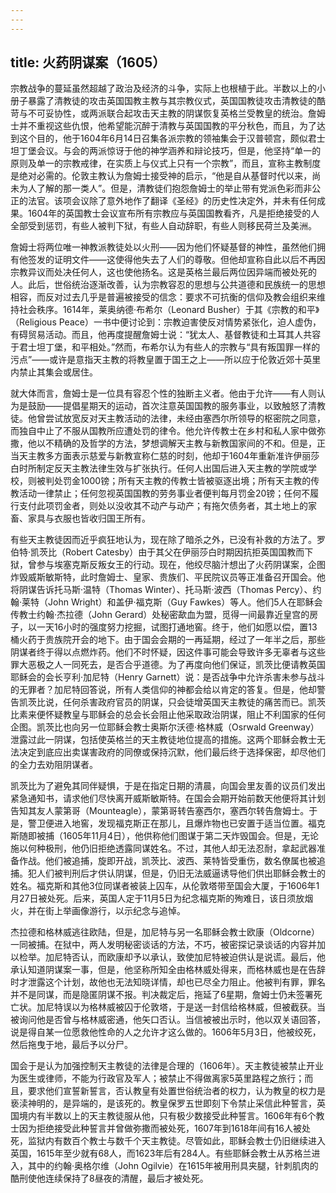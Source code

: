 ```yaml
---
---
---
```

title: 火药阴谋案（1605）
---




宗教战争的蔓延虽然超越了政治及经济的斗争，实际上也根植于此。半数以上的小册子暴露了清教徒的攻击英国国教主教与其宗教仪式，英国国教徒攻击清教徒的酷苛与不可妥协性，或两派联合起攻击天主教的阴谋恢复英格兰受教皇的统治。詹姆士并不重视这些仇恨，他希望能沉醉于清教与英国国教的平分秋色，而且，为了达到这个目的，他于1604年6月14日召集各派宗教的领袖集会于汉普顿宫，颇似君士坦丁堡会议。与会的两派惊讶于他的神学涵养和辩论技巧，但是，他坚持“单一的原则及单一的宗教戒律，在实质上与仪式上只有一个宗教”，而且，宣称主教制度是绝对必需的。伦敦主教认为詹姆士接受神的启示，“他是自从基督时代以来，尚未为人了解的那一类人”。但是，清教徒们抱怨詹姆士的举止带有党派色彩而非公正的法官。该项会议除了意外地作了翻译《圣经》的历史性决定外，并未有任何成果。1604年的英国教士会议宣布所有宗教应与英国国教看齐，凡是拒绝接受的人全部受到惩罚，有些人被判下狱，有些人自动辞职，有些人则移民荷兰及美洲。

詹姆士将两位唯一神教派教徒处以火刑——因为他们怀疑基督的神性，虽然他们拥有他签发的证明文件——这使得他失去了人们的尊敬。但他却宣称自此以后不再因宗教异议而处决任何人，这也使他扬名。这是英格兰最后两位因异端而被处死的人。此后，世俗统治逐渐改善，认为宗教容忍的思想与公共道德和民族统一的思想相容，而反对过去几乎是普遍被接受的信念：要求不可抗衡的信仰及教会组织来维持社会秩序。1614年，莱奥纳德·布希尔（Leonard Busher）于其《宗教的和平》（Religious Peace）一书中便讨论到：宗教迫害使反对情势紧张化，迫人虚伪，有碍贸易活动。而且，他再度提醒詹姆士说：“犹太人、基督教徒和土耳其人共容于君士坦丁堡，和平相处。”然而，布希尔认为有些人的宗教与“具有叛国罪一样的污点”——或许是意指天主教的将教皇置于国王之上——所以应于伦敦近郊十英里内禁止其集会或居住。

就大体而言，詹姆士是一位具有容忍个性的独断主义者。他由于允许——有人则认为是鼓励——提倡星期天的运动，首次注意英国国教的服务事业，以致触怒了清教徒。他曾尝试放宽反对天主教活动的法律，未经由塞西尔所领导的枢密院之同意，而独自中止了不服从国教所应遭处罚的律令。他允许传教士在乡村和私人家中做弥撒，他以不精确的及哲学的方法，梦想调解天主教与新教国家间的不和。但是，正当天主教多方面表示慈爱与新教宣称仁慈的时刻，他却于1604年重新准许伊丽莎白时所制定反天主教法律生效与扩张执行。任何人出国后进入天主教的学院或学校，则被判处罚金1000镑；所有天主教的传教士皆被驱逐出境；所有天主教的传教活动一律禁止；任何忽视英国国教的劳务事业者便判每月罚金20镑；任何不履行支付此项罚金者，则处以没收其不动产与动产；有拖欠债务者，其土地上的家畜、家具与衣服也皆收归国王所有。

有些天主教徒因而近乎疯狂地认为，现在除了暗杀之外，已没有补救的方法了。罗伯特·凯茨比（Robert Catesby）由于其父在伊丽莎白时期因抗拒英国国教而下狱，曾参与埃塞克斯反叛女王的行动。现在，他绞尽脑汁想出了火药阴谋案，企图炸毁威斯敏斯特，此时詹姆士、皇家、贵族们、平民院议员等正准备召开国会。他将阴谋告诉托马斯·温特（Thomas Winter）、托马斯·波西（Thomas Percy）、约翰·莱特（John Wright）和盖伊·福克斯（Guy Fawkes）等人。他们5人在耶稣会传教士约翰·杰拉德（John Gerard）处秘密歃血为盟，觅得一间最靠近皇宫的房子，以一天16小时的强度努力挖掘，试图打通地窖。终于，他们如愿以偿，置13桶火药于贵族院开会的地下。由于国会会期的一再延期，经过了一年半之后，那些阴谋者终于得以点燃炸药。他们不时怀疑，因这件事可能会导致许多无辜者与这些罪大恶极之人一同死去，是否合乎道德。为了再度向他们保证，凯茨比便请教英国耶稣会的会长亨利·加尼特（Henry Garnett）说：是否战争中允许杀害未参与战斗的无罪者？加尼特回答说，所有人类信仰的神都会给以肯定的答复。但是，他却警告凯茨比说，任何杀害政府官员的阴谋，只会徒增英国天主教徒的痛苦而已。凯茨比素来便怀疑教皇与耶稣会的总会长会阻止他采取政治阴谋，阻止不利国家的任何企图。凯茨比也向另一位耶稣会教士奥斯尔沃德·格林威（Osrwald Greenway）泄露过此一阴谋，包括使英格兰的天主教徒地位提高的措施。这两个耶稣会教士无法决定到底应出卖谋害政府的同僚或保持沉默，他们最后终于选择保密，却尽他们的全力去劝阻阴谋者。

凯茨比为了避免其同伴疑惧，于是在指定日期的清晨，向国会里友善的议员们发出紧急通知书，请求他们尽快离开威斯敏斯特。在国会会期开始前数天他便将其计划告知其友人蒙第哥（Mounteagle），蒙第哥转告塞西尔，塞西尔转告詹姆士。于是，警卫便进入地窖，发现福克斯正在那儿，且爆炸物也已安置于适当位置。福克斯随即被捕（1605年11月4日），他供称他们图谋于第二天炸毁国会。但是，无论施以何种极刑，他仍旧拒绝透露同谋姓名。不过，其他人却无法忍耐，拿起武器准备作战。他们被追捕，旋即开战，凯茨比、波西、莱特皆受重伤，数名僚属也被追捕。犯人们被判刑后才供认阴谋，但是，仍旧无法威逼诱导他们供出耶稣会教士的姓名。福克斯和其他3位同谋者被装上囚车，从伦敦塔带至国会大厦，于1606年1月27日被处死。后来，英国人定于11月5日为纪念福克斯的殉难日，该日须放烟火，并在街上举画像游行，以示纪念与追悼。

杰拉德和格林威逃往欧陆，但是，加尼特与另一名耶稣会教士欧康（Oldcorne）一同被捕。在狱中，两人发明秘密谈话的方法，不巧，被密探记录谈话的内容并加以检举。加尼特否认，而欧康却予以承认，致使加尼特被迫供认是说谎。最后，他承认知道阴谋案一事，但是，他坚称所知全由格林威处得来，而格林威也是在告辞时才泄露这个计划，故他也无法知晓详情，却也已尽全力阻止。他被判有罪，罪名并不是同谋，而是隐匿阴谋不报。判决裁定后，拖延了6星期，詹姆士仍未签署死亡状。加尼特误以为格林威被囚于伦敦塔，于是送一封信给格林威，但被截获。当被询问他是否曾与格林威密通，他矢口否认。当信被被出示时，他以双关语回答，说是得自某一位愿救他性命的人之允许才这么做的。1606年5月3日，他被绞死，然后拖曳于地，最后予以分尸。

国会于是认为加强控制天主教徒的法律是合理的（1606年）。天主教徒被禁止开业为医生或律师，不能为行政官及军人；被禁止不得做离家5英里路程之旅行；而且，要求他们宣誓新誓言，否认教皇有处置世俗统治者的权力，认为教皇的权力是亵渎神明的，是异端的，是该死的。教皇保罗五世即刻下令禁止采信此种誓言，英国境内有半数以上的天主教徒服从他，只有极少数接受此种誓言。1606年有6个教士因为拒绝接受此种誓言并曾做弥撒而被处死，1607年到1618年间有16人被处死，监狱内有数百个教士与数千个天主教徒。尽管如此，耶稣会教士仍旧继续进入英国，1615年至少就有68人，而1623年后有284人。有些耶稣会教士从苏格兰进入，其中的约翰·奥格尔维（John Ogilvie）在1615年被用刑具夹腿，针刺肌肉的酷刑使他连续保持了8昼夜的清醒，最后才被处死。
